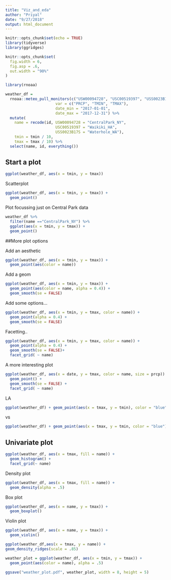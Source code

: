 ```yaml
---
title: "Viz_and_eda"
author: "Priyal"
date: "9/27/2018"
output: html_document
---
```


```r
knitr::opts_chunk$set(echo = TRUE)
library(tidyverse)
library(ggridges)
```

```r
knitr::opts_chunk$set(
  fig.width = 6,
  fig.asp = .6,
  out.width = "90%"
)
```



```r
library(rnoaa)

weather_df = 
  rnoaa::meteo_pull_monitors(c("USW00094728", "USC00519397", "USS0023B17S"),
                      var = c("PRCP", "TMIN", "TMAX"), 
                      date_min = "2017-01-01",
                      date_max = "2017-12-31") %>%
  mutate(
    name = recode(id, USW00094728 = "CentralPark_NY", 
                      USC00519397 = "Waikiki_HA",
                      USS0023B17S = "Waterhole_WA"),
    tmin = tmin / 10,
    tmax = tmax / 10) %>%
  select(name, id, everything())
```

## Start  a plot

```r
ggplot(weather_df, aes(x = tmin, y = tmax))
```

Scatterplot

```r
ggplot(weather_df, aes(x = tmin, y = tmax)) + 
  geom_point()
```

Plot focussing just on Central Park data
```r
weather_df %>% 
  filter(name =="CentralPark_NY") %>% 
  ggplot(aes(x = tmin, y = tmax)) + 
  geom_point()
```


##More plot options

Add an aesthetic

```r
ggplot(weather_df, aes(x = tmin, y = tmax)) + 
  geom_point(aes(color = name))
```

Add a geom

```r
ggplot(weather_df, aes(x = tmin, y = tmax)) + 
  geom_point(aes(color = name, alpha = 0.4)) +
  geom_smooth(se = FALSE)
```

Add some options...

```r
ggplot(weather_df, aes(x = tmin, y = tmax, color = name)) + 
  geom_point(alpha = 0.4) +
  geom_smooth(se = FALSE)
```

Facetting..

```r
ggplot(weather_df, aes(x = tmin, y = tmax, color = name)) + 
  geom_point(alpha = 0.4) +
  geom_smooth(se = FALSE)+
  facet_grid( ~ name)
```

A more interesting plot

```r
ggplot(weather_df, aes(x = date, y = tmax, color = name, size = prcp)) +
  geom_point() +
  geom_smooth(se = FALSE) + 
  facet_grid( ~ name)

```

LA
```r
ggplot(weather_df) + geom_point(aes(x = tmax, y = tmin), color = "blue")
```

vs 

```r
ggplot(weather_df) + geom_point(aes(x = tmax, y = tmin, color = "blue"))
```

## Univariate plot

```r
ggplot(weather_df, aes(x = tmax, fill = name)) +
  geom_histogram() + 
  facet_grid(~ name)
```

Density plot
```r
ggplot(weather_df, aes(x = tmax, fill = name)) +
  geom_density(alpha = .5) 
```

Box plot

```r
ggplot(weather_df, aes(x = name, y = tmax)) + 
  geom_boxplot()
```

Violin plot

```r
ggplot(weather_df, aes(x = name, y = tmax)) + 
  geom_violin()
```

```r
ggplot(weather_df,aes(x = tmax, y = name)) + 
geom_density_ridges(scale = .85)
```


```r
weather_plot = ggplot(weather_df, aes(x = tmin, y = tmax)) + 
  geom_point(aes(color = name), alpha = .5) 

ggsave("weather_plot.pdf", weather_plot, width = 8, height = 5)
```

